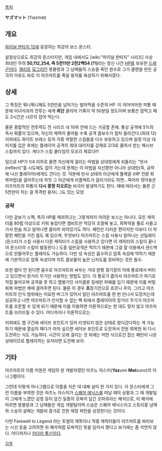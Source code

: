 [[목차]]


'''ヤズマット''' (Yiazmat)

== 개요 ==
[[파이널 판타지 12]]에 등장하는 최강의 보스 몬스터. 

설정상으로도 최강의 몬스터지만, 게임 내에서도 [wiki:"파이널 판타지" 시리즈] 사상 최대인 무려 '''50,112,254, 즉 5천11만 2천2백54 (?!)'''라는 정신 나간 [[HP]]를 보유한 [[드래곤]]이다. [[엘리트]] [[모그리]]인 몽블랑과 그 남매들의 스승을 죽인 원수로 그가 클랜을 만든 궁극의 이유도 바로 이 야즈마트를 죽일 용자를 육성하기 위해서였다.

== 상세 ==
그 특징은 뭐니뭐니해도 5천만을 넘어가는 빌어먹을 수준의 HP. 이 어마어마한 피통 때문에 이녀석과의 전투는 세계 '''최단''' 클리어 기록이 약 50분일 정도이며 보통은 맘먹고 패도 2시간은 너끈히 잡아 먹는다. 

물론 종합적인 전투력도 전 시리즈 내 10위 안에 드는 가공할 존재. 통상 공격에 5%의 즉사 확률이 있으며, 자신의 체력이 줄어들 수록 공격 콤보수가 점차 올라간다.(최대 12) 이외에도 화이트 브레스 등의 각종 악랄한 스킬들을 다수 보유하고 있으며 일정 이상 대미지를 입은 후에는 플레이어 공격의 최대 대미지를 강제로 2/3로 줄여서 받는 패시브 스킬까지 있다. 게다가 스킬 쿨타임이 모조리 제로다!!! 

덤으로 HP가 1/4 이하로 줄면 자신에게 걸리는 마법을 상대방에게 되돌리는 "반사(reflect)"를 시도때도 없이 거는데 문제는 이 마법을 자신뿐만 아니라 상대방(즉, 공략에 나선 플레이어)에게도 건다는 것. 덕분에 빈사 상태의 아군에게 풀케알 (HP 전량 회복마법)을 걸어주는데 자칫 그 아군에게 리플렉트가 걸리기라도 하면...죽어라 깎아놓은 야즈마트의 피통이 '''다시 몽땅 차오르는''' 비극이 발생하기도 한다. 때에 따라서는 물론 근 5천만이 차는 걸 목격한 용자(…)도 있는 모양.

=== 공략 ===
다만 겉보기 스펙, 특히 HP를 제외하고는 그렇게까지 어려운 보스는 아니다. 모든 캐릭터를 80렙 이상으로 키워 놓았다면 겜비트만 적당히 조절해 놓고, 회복약을 풀로 사들고 가서 한숨 자고 일어나면 클리어 되어있기도 하다. 패턴은 더러운 편이지만 이보다 더 악랄한 패턴을 가진 몹도 꽤 있으며, 무엇보다 야즈마트는 스킬 사용시 일어나는 선딜레이(몬스터가 스킬 사용시 다른 캐릭터가 스킬을 사용하고 있다면 이 캐릭터의 스킬이 끝나야 몬스터의 스킬이 발동된다.) 도중 일반공격은 먹히기 때문에 그걸 잘 이용해서 샌드백으로 만들어주는 플레이도 가능하다. 다만 성 속성은 흡수하고 암흑 속성에 약하기 때문에 기본적으로 암흑 속성이며 히트 콤보율이 높은 닌자도를 장비하는 것은 필수.

또한 렙이 안 된다면 꼼수로 야즈마트와 싸우는 거대 원형 경기장의 아래 통로에서 버티고 있으면서 원거리 무기만 사용하는 방법도 있다. 이 통로가 좁아서 야즈마트가 여기로 직접 들어오며 공격을 못 하고 맵병기인 사이클론 등에만 피해를 입기 때문에 이를 버틸 회복 마법만 제때 걸어주면 된다. 물론 이 경우 '''초'''장기전으로 흐르니 주의. 그리고 야즈마트의 인식 범위에는 미묘한 버그가 있어서 일단 야즈마트를 한 번 만나서 도망치는데 성공하고 나면 야즈마트가 인식할 수 없는 벽 뒤에서 플레이어의 장거리 무기가 야즈마트를 조준할 수 있게 되기 때문에 이를 이용하면 이론적으로는 한 대도 맞지 않고 야즈마트를 쓰러뜨릴 수 있다. 어디까지나 이론적으로는.

이외에도 맵 구간에 세이브 포인트가 있어 리셋되지 않은 상태로 왔다갔다하는 게 가능하기 때문에 열심히 패다가 아차 싶으면 세이브 포인트로 도망쳐서 전원 회복한 뒤 다시 도전하는 식도 가능하다. 시간이 오래 걸리는 것 외에는 어떤 식으로건 잡는 패턴이 나온 상태이므로 플레이하는 유저라면 도전해 보자.

== 기타 ==
야즈마트의 이름 어원은 게임의 원 개발자였던 마츠노 야스미('''Yaz'''umi '''Mat'''suno)의 아나그램이다. 

그런데 이렇게 아나그램으로 이름을 지은 데 대해 설이 한 가지 있다. 이 몬스터에게 그런 이름을 부여한 것은 마츠노 야스미가 [[스퀘어 에닉스]]를 떠날 때의 상황과 그 때 개발팀이 그에게 느꼈던 감정 등이 담긴 일종의 모욕이 담긴 오마쥬라는 해석으로, 이 해석에 따르면 몽블랑과 그 남매들은 게임 개발팀이며 스승은 스퀘어 에닉스이고 스토리중 남매와 스승의 살해는 개발비 증가로 인한 재정 파탄을 상징한다는 것이다.

다만 Farewell to Legend 라는 토벌의 제목이나 작중 캐릭터들이 야즈마트를 바라보는 시선 등을 고려하면 위 해석처럼 모욕적인 뜻을 담아서 했다고 보기에는 좀 석연치 않다. 어디까지나 [[카더라 통신]]이다.

[[각주]]

